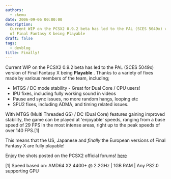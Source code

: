 ```yaml
---
authors:
  - ckemu
date: 2006-09-06 00:00:00
description:
  Current WIP on the PCSX2 0.9.2 beta has led to the PAL (SCES 5049x) version
  of Final Fantasy X being Playable
draft: false
tags:
  - devblog
title: Finally!
---
```


Current WIP on the PCSX2 0.9.2 beta has led to the PAL (SCES 5049x)
version of Final Fantasy X being **Playable** . Thanks to a variety of
fixes made by various members of the team, including;

<!-- truncate -->

- MTGS / DC mode stability - Great for Dual Core / CPU users!
- IPU fixes, including fully working sound in videos
- Pause and sync issues, no more random hangs, looping etc
- SPU2 fixes, including ADMA, and timing related issues.

With MTGS (Multi Threaded GS) / DC (Dual Core) features gaining improved
stability, the game can be played at 'enjoyable' speeds, ranging from
a base speed of 29 FPS in the most intense areas, right up to the peak
speeds of over 140 FPS.[1]

This means that the US, Japanese and _finally_ the European versions of
Final Fantasy X are fully playable!

Enjoy the shots posted on the PCSX2 official forums!
[here](http://forums.ngemu.com/pcsx2-official-forum/77644-0-9-2-final-fantasy-x-stable-playable.html%20)

[1] Speed based on:
AMD64 X2 4400+ @ 2.2GHz | 1GB RAM | Any PS2.0 supporting GPU
